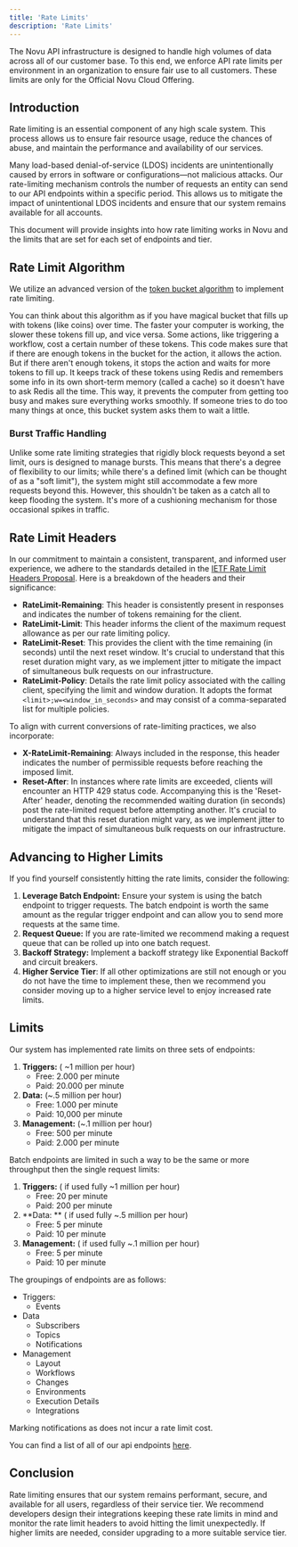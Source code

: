 ```yaml
---
title: 'Rate Limits'
description: 'Rate Limits'
---
```


<Warning>
    The Novu API infrastructure is designed to handle high volumes of data across all of our customer base.
    To this end, we enforce API rate limits per environment in an organization to ensure fair use to all customers.
</Warning>
<Note>
    These limits are only for the Official Novu Cloud Offering.
</Note>

## Introduction

Rate limiting is an essential component of any high scale system.
This process allows us to ensure fair resource usage,
reduce the chances of abuse,
and maintain the performance and availability of our services.

Many load-based denial-of-service (LDOS) incidents are
unintentionally caused by errors in software or configurations—not malicious attacks.
Our rate-limiting mechanism controls the number of requests an entity can send to our API endpoints within a specific period.
This allows us to mitigate the impact of unintentional LDOS incidents and ensure that our system remains available for all accounts.

This document will provide insights into how rate limiting works in Novu and the limits that are set for each set of endpoints and tier.

## Rate Limit Algorithm

We utilize an advanced version of the [token bucket algorithm](https://en.wikipedia.org/wiki/Token_bucket) to implement rate limiting.

You can think about this algorithm as if you have magical bucket that fills up with tokens (like coins) over time.
The faster your computer is working, the slower these tokens fill up, and vice versa.
Some actions, like triggering a workflow, cost a certain number of these tokens.
This code makes sure that if there are enough tokens in the bucket for the action, it allows the action.
But if there aren't enough tokens, it stops the action and waits for more tokens to fill up.
It keeps track of these tokens using Redis and remembers some info in its own short-term memory (called a cache)
so it doesn't have to ask Redis all the time.
This way, it prevents the computer from getting too busy and makes sure everything works smoothly.
If someone tries to do too many things at once, this bucket system asks them to wait a little.

### Burst Traffic Handling

Unlike some rate limiting strategies that rigidly block requests beyond a set limit, ours is designed to manage bursts.
This means that there's a degree of flexibility to our limits;
while there's a defined limit (which can be thought of as a "soft limit"),
the system might still accommodate a few more requests beyond this.
However, this shouldn't be taken as a catch all to keep flooding the system.
It's more of a cushioning mechanism for those occasional spikes in traffic.

## Rate Limit Headers

In our commitment to maintain a consistent, transparent, and informed user experience,
we adhere to the standards detailed in the [IETF Rate Limit Headers Proposal](https://datatracker.ietf.org/doc/draft-ietf-httpapi-ratelimit-headers/).
Here is a breakdown of the headers and their significance:

- **RateLimit-Remaining**: This header is consistently present in responses and indicates the number of tokens remaining for the client.
- **RateLimit-Limit**: This header informs the client of the maximum request allowance as per our rate limiting policy.
- **RateLimit-Reset**: This provides the client with the time remaining (in seconds) until the next reset window. It's crucial to understand that this reset duration might vary, as we implement jitter to mitigate the impact of simultaneous bulk requests on our infrastructure.
- **RateLimit-Policy**: Details the rate limit policy associated with the calling client, specifying the limit and window duration. It adopts the format `<limit>;w=<window_in_seconds>` and may consist of a comma-separated list for multiple policies.

To align with current conversions of rate-limiting practices, we also incorporate:

- **X-RateLimit-Remaining**: Always included in the response, this header indicates the number of permissible requests before reaching the imposed limit.
- **Reset-After**: In instances where rate limits are exceeded, clients will encounter an HTTP 429 status code. Accompanying this is the 'Reset-After' header, denoting the recommended waiting duration (in seconds) post the rate-limited request before attempting another. It's crucial to understand that this reset duration might vary, as we implement jitter to mitigate the impact of simultaneous bulk requests on our infrastructure.

## Advancing to Higher Limits

If you find yourself consistently hitting the rate limits, consider the following:

1. **Leverage Batch Endpoint:**  Ensure your system is using the batch endpoint to trigger requests.
    The batch endpoint is worth the same amount as the regular trigger endpoint and can allow you to send more requests at the same time.
2. **Request Queue:** If you are rate-limited we recommend making a request queue that can be rolled up into one batch request.
3. **Backoff Strategy:**  Implement a backoff strategy like Exponential Backoff and circuit breakers.
4. **Higher Service Tier**: If all other optimizations are still not enough or you do not have the time to implement these, then we recommend you consider moving up to a higher service level to enjoy increased rate limits.

## Limits

Our system has implemented rate limits on three sets of endpoints:

1. **Triggers:** ( ~1 million per hour)
    - Free: 2.000 per minute
    - Paid: 20.000 per minute
2. **Data:** (~.5 million per hour)
    - Free: 1.000 per minute
    - Paid: 10,000 per minute
3. **Management:** (~.1 million per hour)
    - Free: 500 per minute
    - Paid: 2.000 per minute

Batch endpoints are limited in such a way to be the same or more throughput then the single request limits:

1. **Triggers:** ( if used fully ~1 million per hour)
    - Free: 20 per minute
    - Paid: 200 per minute
2. **Data: ** ( if used fully ~.5 million per hour)
    - Free: 5 per minute
    - Paid: 10 per minute
3. **Management:** ( if used fully ~.1 million per hour)
    - Free: 5 per minute
    - Paid: 10 per minute

The groupings of endpoints are as follows:
- Triggers:
    - Events
- Data
    - Subscribers
    - Topics
    - Notifications
- Management
    - Layout
    - Workflows
    - Changes
    - Environments
    - Execution Details
    - Integrations

<Note> Marking notifications as does not incur a rate limit cost.</Note>

You can find a list of all of our api endpoints [here](/api-reference/events/trigger-event).

## Conclusion

Rate limiting ensures that our system remains performant, secure, and available for all users,
regardless of their service tier.
We recommend developers design their integrations keeping these rate limits in mind
and monitor the rate limit headers to avoid hitting the limit unexpectedly.
If higher limits are needed, consider upgrading to a more suitable service tier.

